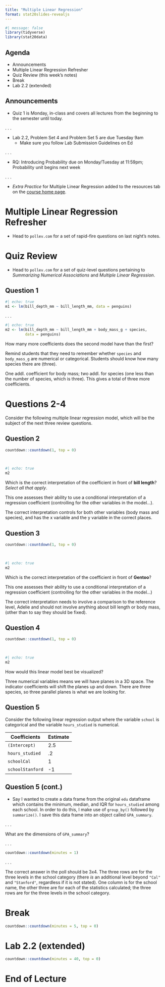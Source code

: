 ```yaml
---
title: "Multiple Linear Regression"
format: stat20slides-revealjs
---
```


```r
#| message: false
library(tidyverse)
library(stat20data)
```

## Agenda

-   Announcements
-   Multiple Linear Regression Refresher
-   Quiz Review (this week's notes)
-   Break
-   Lab 2.2 (extended)

## Announcements

-   Quiz 1 is Monday, in-class and covers all lectures from the beginning to the semester until today.

. . . 

-   Lab 2.2, Problem Set 4 and Problem Set 5 are due Tuesday 9am
    -   Make sure you follow Lab Submission Guidelines on Ed

. . . 

-   RQ: Introducing Probability due on Monday/Tuesday at 11:59pm; Probability unit begins next week

. . . 

-   *Extra Practice* for Multiple Linear Regression added to the resources tab on the [course home page](https://stat20.org). 

# Multiple Linear Regression Refresher 

-   Head to `pollev.com` for a set of rapid-fire questions on last night's notes.


# Quiz Review

-   Head to `pollev.com` for a set of quiz-level questions pertaining to *Summarizing Numerical Associations* and *Multiple Linear Regression*.


## Question 1

```r
#| echo: true
m1 <- lm(bill_depth_mm ~ bill_length_mm, data = penguins)
```

. . . 

```r
#| echo: true
m2 <- lm(bill_depth_mm ~ bill_length_mm + body_mass_g + species, 
         data = penguins)
```

:::{.poll}
How many more coefficients does the second model have than the first?
:::

:::notes
Remind students that they need to remember whether `species` and `body_mass_g` are numerical or categorical. Students should know how many species there are (three). 

One addl. coefficient for body mass; two addl. for species (one less than the number of species, which is three). This gives a total of three more coefficients.
:::

# Questions 2-4

Consider the following multiple linear regression model, which will be the subject of the next three review questions.

## Question 2

```r
countdown::countdown(1, top = 0)
```

\

```r
#| echo: true
m2
```

:::poll
Which is the correct interpretation of the coefficient in front of **bill length**? *Select all that apply*.
:::

:::notes
This one assesses their ability to use a conditional interpretation of a regression coefficient (controlling for the other variables in the model...).

The correct interpretation controls for both other variables (body mass and species), and has the x variable and the y variable in the correct places. 
:::

## Question 3

```r
countdown::countdown(1, top = 0)
```

\

```r
#| echo: true
m2
```

:::poll
Which is the correct interpretation of the coefficient in front of **Gentoo**?
:::

:::notes
This one assesses their ability to use a conditional interpretation of a regression coefficient (controlling for the other variables in the model...)

The correct interpretation needs to involve a comparison to the reference level, Adelie and should not involve anything about bill length or body mass, (other than to say they should be fixed).
:::

## Question 4

```r
countdown::countdown(1, top = 0)
```

\

```r
#| echo: true
m2
```

:::poll
How would this linear model best be visualized?
:::

:::notes
Three numerical variables means we will have planes in a 3D space. The indicator coefficients will shift the planes up and down. There are three species, so three parallel planes is what we are looking for.
:::

## Question 5

Consider the following linear regression output where the variable `school` is categorical and the variable `hours_studied` is numerical.

| Coefficients     | Estimate |
| ----------- | ----------- |
| `(Intercept)`      | 2.5       |
| `hours_studied`        | .2        |
| `schoolCal`      | 1       |
| `schoolStanford`        | -1      |

## Question 5 (cont.)

-   Say I wanted to create a data frame from the original `edu` dataframe which contains the minimum, median, and IQR for `hours_studied` among each school. In order to do this, I make use of `group_by()` followed by `summarize()`. I save this data frame into an object called `GPA_summary`.

. . .

:::poll
What are the dimensions of `GPA_summary`?
:::

. . . 

```r
countdown::countdown(minutes = 1)
```

. . . 

:::notes
The correct answer in the poll should be 3x4. The three rows are for the three levels in the school category (there *is* an additional level beyond `"Cal"` and `"Stanford"`, regardless if it is not stated).  One column is for the school name, the other three are for each of the statistics calculated; the three rows are for the three levels in the school category.
:::

# Break

```r
countdown::countdown(minutes = 5, top = 0)
```

# Lab 2.2 (extended)

```r
countdown::countdown(minutes = 40, top = 0)
```

# End of Lecture

<!---

# Concept Questions

## Estimate the coefficient

```r
countdown::countdown(1, top = 0)
```

```r
library(tidyverse)
library(stat20data)
```

\
\

```r
#| echo: true
m1 <- lm(bill_depth_mm ~ bill_length_mm, data = penguins)
```

\
\
\

:::{.poll}
What will be the sign of the coefficient for `bill_length_mm`?
:::

:::notes
This one warms students up to the idea of working between the formula, the equation of the line, and a plot. It will also likely surprise them: without controlling for the species, there's actually a slight negative relationship here.
:::


## 

```r
#| echo: true
m1
```

. . .

```r
#| fig-align: center
penguins %>%
  ggplot(aes(x = bill_length_mm,
             y = bill_depth_mm)) +
  geom_point() +
  geom_smooth(method = "lm", se = FALSE) +
  theme_bw()
```


## Estimate the coefficient, take two

```r
countdown::countdown(1, top = 0)
```

\

```r
#| echo: true
m2 <- lm(bill_depth_mm ~ bill_length_mm + species, penguins)
```

\
\
\

:::{.poll}
What will be the sign of the coefficient for `bill_length_mm`? How many coefficients will be in this linear model?
:::

:::notes
After the first question, some should get the second one correct, but the fact that it can change may surprise some students. They haven't need an example of a categorical variable with more than k = 2 levels, so it will be challenging for them to think through how many coefficients are required (since there are k = 3 levels, there are k = 3-1 dummy variables required, for a total of 4 coefficients.)

You may want to follow this question up by drawing on a board a data frame with `bill_length_mm` and `species` and show how you need to mutate two new dummy variables. You can also mention that by default, R leaves as the references level the one which comes first alphabetically.
:::

## 

```r
#| fig-align: center

penguins <- mutate(penguins, yhat = fitted(m2))

penguins %>%
  ggplot(aes(x = bill_length_mm,
             y = bill_depth_mm,
             color = species)) +
  geom_point() +
  geom_line(aes(y = yhat, 
                group = species,
                color = species),
            lwd = 1.5) +
  theme_bw(base_size = 13)
```

##

```r
#| echo: true
m2
```

. . .

**Dummy Variable**

A variable that is 1 if an observation takes a particular level of a categorical variable and 0 otherwise. A categorical variable with $k$ levels can be encoded using $k - 1$ dummy variables.


## Interpreting coefficients

```r
countdown::countdown(1, top = 0)
```

\

```r
#| echo: true
m2
```

:::poll
Which is the correct interpretation of the coefficient in front of Gentoo?
:::

:::notes
This one assess their ability to use a conditional interpretation of a regression coefficient (controlling for the other variables in the model...)
:::

## Concept Question 4

Consider the following linear regression output where the variable `school` is categorical and the variable `hours_studied` is numerical.

```r
#| eval: false
#| echo: true
#| fig-align: center
lm(GPA ~ hours_studied + school, data = edu)
```

\   
\   

| Coefficients     | Estimate |
| ----------- | ----------- |
| `(Intercept)`      | 2.5       |
| `hours_studied`        | .2        |
| `schoolCal`      | 1       |
| `schoolStanford`        | -1      |

. . . 

## Concept Question 4 (cont.)

-   Say I wanted to create a data frame from the original `edu` dataframe which contains the minimum, median, and IQR for `hours_studied` among each school. In order to do this, I make use of `group_by()` followed by `summarize()`. I save this data frame into an object called `GPA_summary`.


:::poll
What are the dimensions of `GPA_summary`?
:::


:::notes
The correct answer in the poll should be 3x3. The three columns are for each of the statistics calculated; the three rows are for the three levels in the school category (there *is* an additional level beyond `"Cal"` and `"Stanford"`, regardless if it is not stated). 

This was a former final question.
:::

```r
countdown::countdown(1, top = 0)
```

-->



<!-- ## MLR Geometry -->

<!-- . . . -->

<!-- ```{r} -->
<!-- countdown::countdown(1, top = 0) -->
<!-- ``` -->

<!-- ```{r} -->
<!-- zagat <- read_csv("https://www.dropbox.com/s/c797oanmvdzjegt/zagat.csv?dl=1") -->
<!-- ``` -->

<!-- ```{r} -->
<!-- #| echo: true -->
<!-- m3 <- lm(price ~ food + decor + geo, data = zagat) -->
<!-- ``` -->

<!-- :::poll -->
<!-- What is the geometry described by this model? -->
<!-- ::: -->

<!-- ::: -->
<!-- The answer is two parallel planes. -->

<!-- This is to test their ability to extrapolate from the examples they've seen in the notes. It's also to have fun spinning a 3D scatter plot. -->

<!-- Students might ask about higher dim, where these models describe "hyperplanes". -->
<!-- ::: -->


<!-- ## -->

<!-- ```{r} -->
<!-- #| code-fold: false -->
<!-- #| echo: false -->
<!-- #| eval: false -->
<!-- library(plotly) -->
<!-- library(reshape2) -->

<!-- grid_points <- 30 -->
<!-- axis_x <- seq(min(zagat$food), -->
<!--               max(zagat$food), -->
<!--               length.out = grid_points) -->
<!-- axis_y <- seq(min(zagat$decor), -->
<!--               max(zagat$decor), -->
<!--               length.out = grid_points) -->
<!-- zagat_plane <- expand.grid(food = axis_x, -->
<!--                          decor = axis_y, -->
<!--                          KEEP.OUT.ATTRS = F) -->
<!-- zagat_plane$price <- predict.lm(m3, newdata = zagat_plane) -->
<!-- z <- acast(zagat_plane, food ~ decor + geo, value.var = "price") -->
<!-- p <- plot_ly(zagat, x = ~food, y = ~decor, z = ~price, showlegend=FALSE) %>% -->
<!--   add_markers(marker = list(size = 5, -->
<!--                             opacity = .6, -->
<!--                             color = "steelblue"), -->
<!--               name = ~restaurant) %>% -->
<!--   config(displayModeBar = FALSE) -->
<!-- p %>% -->
<!--   add_surface(x = axis_x, -->
<!--               y = axis_y, -->
<!--               z = z, showscale=FALSE, -->
<!--               colorscale = list(c(0, 1), c("tan", "tan")), -->
<!--               name = "Linear Model") -->
<!-- ``` -->

<!-- ```{r} -->
<!-- library(plotly) -->
<!-- library(reshape2) -->
<!-- m1 <- lm(price ~ food + decor, data = zagat) -->
<!-- grid_points <- 30 -->
<!-- axis_x <- seq(min(zagat$food),  -->
<!--               max(zagat$food), -->
<!--               length.out = grid_points) -->
<!-- axis_y <- seq(min(zagat$decor),  -->
<!--               max(zagat$decor), -->
<!--               length.out = grid_points) -->
<!-- zagat_plane <- expand.grid(food = axis_x,  -->
<!--                          decor = axis_y,  -->
<!--                          KEEP.OUT.ATTRS = F) -->
<!-- zagat_plane$price <- predict.lm(m1, newdata = zagat_plane) -->
<!-- z <- acast(zagat_plane, food ~ decor, value.var = "price") -->

<!-- m2 <- lm(price ~ food + decor + geo, data = zagat) -->

<!-- zagat_plane_geo <- zagat_plane %>% -->
<!--   mutate(geo = 1) -->
<!-- zagat_plane_geo$price <- predict.lm(m2, newdata = zagat_plane_geo) -->
<!-- z_geo <- acast(zagat_plane_geo, food ~ decor, value.var = "price") -->
<!-- zagat_plane_west <- zagat_plane %>% -->
<!--   mutate(geo = 0) -->
<!-- zagat_plane_west$price <- predict.lm(m2, newdata = zagat_plane_west) -->
<!-- z_west <- acast(zagat_plane_west, food ~ decor, value.var = "price") -->

<!-- plot_ly(zagat, x = ~food, y = ~decor, z = ~price) %>% -->
<!--   add_markers(marker = list(size = 5, -->
<!--                             opacity = .6)) %>% -->
<!--   add_surface(x = ~axis_x,  -->
<!--               y = ~axis_y,  -->
<!--               z = ~z_geo, -->
<!--               showscale = FALSE) %>% -->
<!--   add_surface(x = ~axis_x,  -->
<!--               y = ~axis_y,  -->
<!--               z = ~z_west, -->
<!--               showscale = FALSE) -->
<!-- ``` -->

